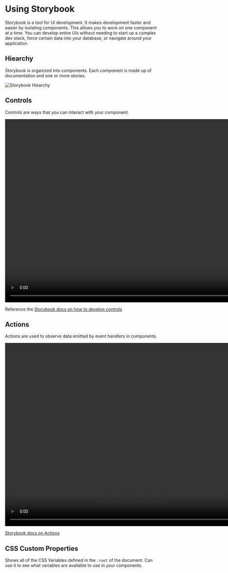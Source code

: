 
<Meta title="Using Storybook" />

# Using Storybook

Storybook is a tool for UI development. It makes development faster and easier by isolating components.
This allows you to work on one component at a time. You can develop entire UIs without needing to start up
a complex dev stack, force certain data into your database, or navigate around your application.

## Hiearchy

Storybook is organized into components. Each component is made up of documentation and one or more stories.

![Storybook Hiearchy](https://storybook.js.org/056e66376330392b5bcc10deb45814b2/naming-hierarchy-sidebar-anatomy.png)

## Controls

Controls are ways that you can interact with your component.

<video
  src="videos/addon-controls-demo-optimized.mp4"
  height="600"
  loop="true"
  autoplay="true"
/>

Reference the [Storybook docs on how to develop controls](https://storybook.js.org/docs/react/essentials/controls)

## Actions

Actions are used to observe data emitted by event handlers in components.

<video
  src="videos/addon-actions-demo-optimized.mp4"
  height="600"
  loop="true"
  autoplay="true"
/>

[Storybook docs on Actions](https://storybook.js.org/docs/react/essentials/actions)

## CSS Custom Properties

Shows all of the CSS Variables defined in the `:root` of the document.
Can use it to see what variables are available to use in your components.
